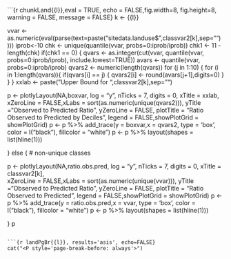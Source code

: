 ```{r chunkLand{{l}},eval = TRUE, echo = FALSE,fig.width=8, fig.height=8, warning = FALSE, message = FALSE}
k <- {{l}}

vvar <- as.numeric(eval(parse(text=paste("sitedata.landuse$",classvar2[k],sep="") )))
iprob<-10
chk <- unique(quantile(vvar, probs=0:iprob/iprob))
chk1 <- 11 - length(chk)
if(chk1 == 0) {
  qvars <- as.integer(cut(vvar, quantile(vvar, probs=0:iprob/iprob), include.lowest=TRUE)) 
  avars <- quantile(vvar, probs=0:iprob/iprob)
  qvars2 <- numeric(length(qvars))
  for (j in 1:10) {
    for (i in 1:length(qvars)){
      if(qvars[i] == j) {
        qvars2[i] <- round(avars[j+1],digits=0)
      }
    }
  }
  xxlab <- paste("Upper Bound for ",classvar2[k],sep="")  
  
  p <- plotlyLayout(NA,boxvar, log = "y", nTicks = 7, digits = 0,
                    xTitle = xxlab,  
                    xZeroLine = FALSE,xLabs = sort(as.numeric(unique(qvars2))),
                    yTitle ="Observed to Predicted Ratio",  yZeroLine = FALSE,
                    plotTitle = "Ratio Observed to Predicted by Deciles",
                    legend = FALSE,showPlotGrid = showPlotGrid)
  p <- p %>% add_trace(y = boxvar,x = qvars2, type = 'box', color = I("black"), 
                       fillcolor = "white")
  p <- p %>% layout(shapes = list(hline(1)))
  
  
} else {  # non-unique classes
  
  p <- plotlyLayout(NA,ratio.obs.pred, log = "y", nTicks = 7, digits = 0,
                    xTitle = classvar2[k],  
                    xZeroLine = FALSE,xLabs = sort(as.numeric(unique(vvar))),
                    yTitle ="Observed to Predicted Ratio",  yZeroLine = FALSE,
                    plotTitle = "Ratio Observed to Predicted",
                    legend = FALSE,showPlotGrid = showPlotGrid)
  p <- p %>% add_trace(y = ratio.obs.pred,x = vvar, type = 'box', color = I("black"), 
                       fillcolor = "white")
  p <- p %>% layout(shapes = list(hline(1)))
  
}
p


```

```{r landPgBr{{l}}, results='asis', echo=FALSE}
cat("<P style='page-break-before: always'>") 
```
